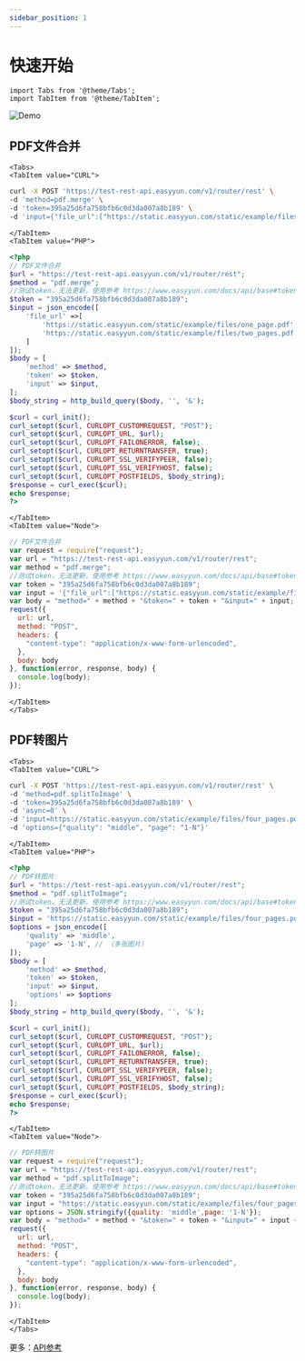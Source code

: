 ```yaml
---
sidebar_position: 1
---
```


# 快速开始

```mdx-code-block
import Tabs from '@theme/Tabs';
import TabItem from '@theme/TabItem';
```

![Demo](/img/curl.gif)

## PDF文件合并

```mdx-code-block
<Tabs>
<TabItem value="CURL">
```

```bash
curl -X POST 'https://test-rest-api.easyyun.com/v1/router/rest' \
-d 'method=pdf.merge' \
-d 'token=395a25d6fa758bfb6c0d3da007a8b189' \
-d 'input={"file_url":["https://static.easyyun.com/static/example/files/one_page.pdf","https://static.easyyun.com/static/example/files/two_pages.pdf"]}'
```

```mdx-code-block
</TabItem>
<TabItem value="PHP">
```

```php
<?php
// PDF文件合并
$url = "https://test-rest-api.easyyun.com/v1/router/rest";
$method = "pdf.merge";
//测试token，无法更新，使用参考 https://www.easyyun.com/docs/api/base#token
$token = "395a25d6fa758bfb6c0d3da007a8b189";
$input = json_encode([
    'file_url' =>[
        'https://static.easyyun.com/static/example/files/one_page.pdf',
        'https://static.easyyun.com/static/example/files/two_pages.pdf'
    ]
]);
$body = [
    'method' => $method,
    'token' => $token,
    'input' => $input,
];
$body_string = http_build_query($body, '', '&');

$curl = curl_init();
curl_setopt($curl, CURLOPT_CUSTOMREQUEST, "POST");
curl_setopt($curl, CURLOPT_URL, $url);
curl_setopt($curl, CURLOPT_FAILONERROR, false);
curl_setopt($curl, CURLOPT_RETURNTRANSFER, true);
curl_setopt($curl, CURLOPT_SSL_VERIFYPEER, false);
curl_setopt($curl, CURLOPT_SSL_VERIFYHOST, false);
curl_setopt($curl, CURLOPT_POSTFIELDS, $body_string);
$response = curl_exec($curl);
echo $response;
?>
```

```mdx-code-block
</TabItem>
<TabItem value="Node">
```

```js
// PDF文件合并
var request = require("request");
var url = "https://test-rest-api.easyyun.com/v1/router/rest";
var method = "pdf.merge";
//测试token，无法更新，使用参考 https://www.easyyun.com/docs/api/base#token
var token = "395a25d6fa758bfb6c0d3da007a8b189";
var input = '{"file_url":["https://static.easyyun.com/static/example/files/one_page.pdf","https://static.easyyun.com/static/example/files/two_pages.pdf"]}';
var body = "method=" + method + "&token=" + token + "&input=" + input;
request({
  url: url,
  method: "POST",
  headers: {
    "content-type": "application/x-www-form-urlencoded",
  },
  body: body
}, function(error, response, body) {
  console.log(body);
});

```

```mdx-code-block
</TabItem>
</Tabs>
```



## PDF转图片

```mdx-code-block
<Tabs>
<TabItem value="CURL">
```

```bash
curl -X POST 'https://test-rest-api.easyyun.com/v1/router/rest' \
-d 'method=pdf.splitToImage' \
-d 'token=395a25d6fa758bfb6c0d3da007a8b189' \
-d 'async=0' \
-d 'input=https://static.easyyun.com/static/example/files/four_pages.pdf' \
-d 'options={"quality": "middle", "page": "1-N"}'
```

```mdx-code-block
</TabItem>
<TabItem value="PHP">
```

```php
<?php
// PDF转图片
$url = "https://test-rest-api.easyyun.com/v1/router/rest";
$method = "pdf.splitToImage";
//测试token，无法更新，使用参考 https://www.easyyun.com/docs/api/base#token
$token = "395a25d6fa758bfb6c0d3da007a8b189";
$input = 'https://static.easyyun.com/static/example/files/four_pages.pdf';
$options = json_encode([
    'quality' => 'middle',
    'page' => '1-N', // （多张图片）
]);
$body = [
    'method' => $method,
    'token' => $token,
    'input' => $input,
    'options' => $options
];
$body_string = http_build_query($body, '', '&');

$curl = curl_init();
curl_setopt($curl, CURLOPT_CUSTOMREQUEST, "POST");
curl_setopt($curl, CURLOPT_URL, $url);
curl_setopt($curl, CURLOPT_FAILONERROR, false);
curl_setopt($curl, CURLOPT_RETURNTRANSFER, true);
curl_setopt($curl, CURLOPT_SSL_VERIFYPEER, false);
curl_setopt($curl, CURLOPT_SSL_VERIFYHOST, false);
curl_setopt($curl, CURLOPT_POSTFIELDS, $body_string);
$response = curl_exec($curl);
echo $response;
?>
```

```mdx-code-block
</TabItem>
<TabItem value="Node">
```

```js
// PDF转图片
var request = require("request");
var url = "https://test-rest-api.easyyun.com/v1/router/rest";
var method = "pdf.splitToImage";
//测试token，无法更新，使用参考 https://www.easyyun.com/docs/api/base#token
var token = "395a25d6fa758bfb6c0d3da007a8b189";
var input = "https://static.easyyun.com/static/example/files/four_pages.pdf";
var options = JSON.stringify({quality: 'middle',page: '1-N'});
var body = "method=" + method + "&token=" + token + "&input=" + input + "&options=" + options;
request({
  url: url,
  method: "POST",
  headers: {
    "content-type": "application/x-www-form-urlencoded",
  },
  body: body
}, function(error, response, body) {
  console.log(body);
});

```

```mdx-code-block
</TabItem>
</Tabs>
```

更多：[API参考](/docs/api/base)



